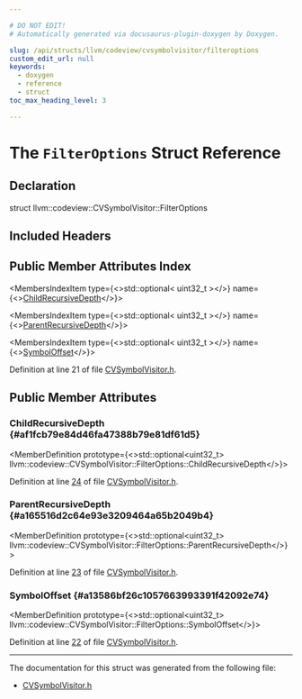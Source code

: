 ```yaml
---

# DO NOT EDIT!
# Automatically generated via docusaurus-plugin-doxygen by Doxygen.

slug: /api/structs/llvm/codeview/cvsymbolvisitor/filteroptions
custom_edit_url: null
keywords:
  - doxygen
  - reference
  - struct
toc_max_heading_level: 3

---
```





# The `FilterOptions` Struct Reference

<DoxygenPage pluginConfig={pluginConfig}>



## Declaration

<CodeBlock>struct llvm::codeview::CVSymbolVisitor::FilterOptions</CodeBlock>

## Included Headers

<IncludesList>
<IncludesListItem
  filePath="llvm/DebugInfo/CodeView/CVSymbolVisitor.h"
  permalink="/docs/api/files/include/include/llvm/include/llvm/debuginfo/include/llvm/debuginfo/codeview/cvsymbolvisitor-h"
  isLocal="true" />
</IncludesList>

## Public Member Attributes Index

<MembersIndex>

<MembersIndexItem
  type={<>std::optional&lt; uint32&#95;t &gt;</>}
  name={<><a href="#af1fcb79e84d46fa47388b79e81df61d5">ChildRecursiveDepth</a></>}>
</MembersIndexItem>

<MembersIndexItem
  type={<>std::optional&lt; uint32&#95;t &gt;</>}
  name={<><a href="#a165516d2c64e93e3209464a65b2049b4">ParentRecursiveDepth</a></>}>
</MembersIndexItem>

<MembersIndexItem
  type={<>std::optional&lt; uint32&#95;t &gt;</>}
  name={<><a href="#a13586bf26c1057663993391f42092e74">SymbolOffset</a></>}>
</MembersIndexItem>

</MembersIndex>


Definition at line 21 of file <a href="/docs/api/files/include/include/llvm/include/llvm/debuginfo/include/llvm/debuginfo/codeview/cvsymbolvisitor-h">CVSymbolVisitor.h</a>.

<SectionDefinition>

## Public Member Attributes

### ChildRecursiveDepth {#af1fcb79e84d46fa47388b79e81df61d5}

<MemberDefinition
  prototype={<>std::optional&lt;uint32&#95;t&gt; llvm::codeview::CVSymbolVisitor::FilterOptions::ChildRecursiveDepth</>}>

Definition at line <a href="/docs/api/files/include/include/llvm/include/llvm/debuginfo/include/llvm/debuginfo/codeview/cvsymbolvisitor-h/#l00024">24</a> of file <a href="/docs/api/files/include/include/llvm/include/llvm/debuginfo/include/llvm/debuginfo/codeview/cvsymbolvisitor-h">CVSymbolVisitor.h</a>.
</MemberDefinition>

### ParentRecursiveDepth {#a165516d2c64e93e3209464a65b2049b4}

<MemberDefinition
  prototype={<>std::optional&lt;uint32&#95;t&gt; llvm::codeview::CVSymbolVisitor::FilterOptions::ParentRecursiveDepth</>}>

Definition at line <a href="/docs/api/files/include/include/llvm/include/llvm/debuginfo/include/llvm/debuginfo/codeview/cvsymbolvisitor-h/#l00023">23</a> of file <a href="/docs/api/files/include/include/llvm/include/llvm/debuginfo/include/llvm/debuginfo/codeview/cvsymbolvisitor-h">CVSymbolVisitor.h</a>.
</MemberDefinition>

### SymbolOffset {#a13586bf26c1057663993391f42092e74}

<MemberDefinition
  prototype={<>std::optional&lt;uint32&#95;t&gt; llvm::codeview::CVSymbolVisitor::FilterOptions::SymbolOffset</>}>

Definition at line <a href="/docs/api/files/include/include/llvm/include/llvm/debuginfo/include/llvm/debuginfo/codeview/cvsymbolvisitor-h/#l00022">22</a> of file <a href="/docs/api/files/include/include/llvm/include/llvm/debuginfo/include/llvm/debuginfo/codeview/cvsymbolvisitor-h">CVSymbolVisitor.h</a>.
</MemberDefinition>

</SectionDefinition>

<hr/>

The documentation for this struct was generated from the following file:

<ul>
<li><a href="/docs/api/files/include/include/llvm/include/llvm/debuginfo/include/llvm/debuginfo/codeview/cvsymbolvisitor-h">CVSymbolVisitor.h</a></li>
</ul>

</DoxygenPage>
